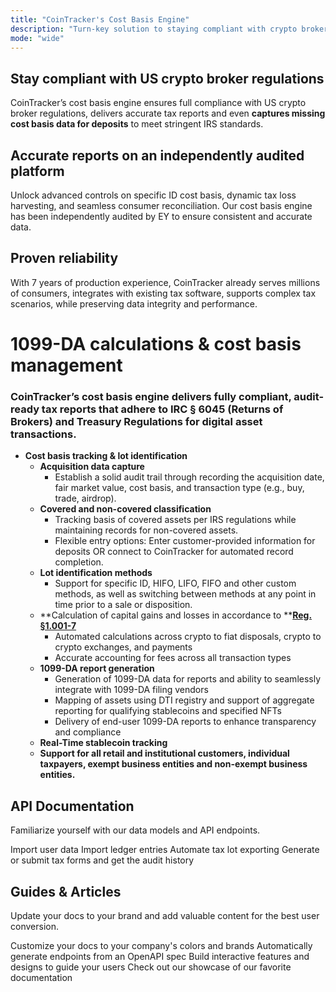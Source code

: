 ```yaml
---
title: "CoinTracker's Cost Basis Engine"
description: "Turn-key solution to staying compliant with crypto broker regulations using the deeply audited CoinTracker. "
mode: "wide"
---
```


## **Stay compliant with US crypto broker regulations**

CoinTracker’s cost basis engine ensures full compliance with US crypto broker regulations, delivers accurate tax reports and even **captures missing cost basis data for deposits** to meet stringent IRS standards.

## **Accurate reports on an independently audited platform**

Unlock advanced controls on specific ID cost basis, dynamic tax loss harvesting, and seamless consumer reconciliation. Our cost basis engine has been independently audited by EY to ensure consistent and accurate data.

## **Proven reliability**

With 7 years of production experience, CoinTracker already serves millions of consumers, integrates with existing tax software, supports complex tax scenarios, while preserving data integrity and performance.

# **1099-DA calculations & cost basis management**

### **CoinTracker’s cost basis engine delivers fully compliant, audit-ready tax reports that adhere to IRC § 6045 (Returns of Brokers) and Treasury Regulations for digital asset transactions.**

- **Cost basis tracking & lot identification**
  - **Acquisition data capture**
    - Establish a solid audit trail through recording the acquisition date, fair market value, cost basis, and transaction type (e.g., buy, trade, airdrop).
  - **Covered and non-covered classification**
    - Tracking basis of covered assets per IRS regulations while maintaining records for non-covered assets.
    - Flexible entry options: Enter customer-provided information for deposits OR connect to CoinTracker for automated record completion.
  - **Lot identification methods**
    - Support for specific ID, HIFO, LIFO, FIFO and other custom methods, as well as switching between methods at any point in time prior to a sale or disposition.
  - **Calculation of capital gains and losses in accordance to **[**Reg. §1.001-7**](https://www.law.cornell.edu/cfr/text/26/1.1001-7)
    - Automated calculations across crypto to fiat disposals, crypto to crypto exchanges, and payments
    - Accurate accounting for fees across all transaction types
  - **1099-DA report generation**
    - Generation of 1099-DA data for reports and ability to seamlessly integrate with 1099-DA filing vendors
    - Mapping of assets using DTI registry and support of aggregate reporting for qualifying stablecoins and specified NFTs
    - Delivery of end-user 1099-DA reports to enhance transparency and compliance
  - **Real-Time stablecoin tracking**
  - **Support for all retail and institutional customers, individual taxpayers, exempt business entities and non-exempt business entities.**

## API Documentation

Familiarize yourself with our data models and API endpoints.

<CardGroup cols="2">
  <Card title="User Imports" icon="pen-to-square" href="https://mintlify.com/docs/quickstart">
    Import user data
  </Card>
  <Card title="Ledger Entries" icon="image" href="https://mintlify.com/docs/development">
    Import ledger entries
  </Card>
  <Card title="Tax Lots" icon="sparkles">
    Automate tax lot exporting
  </Card>
  <Card title="Tax Forms & Audit History" icon="sparkles">
    Generate or submit tax forms and get the audit history
  </Card>
</CardGroup>

## Guides & Articles

Update your docs to your brand and add valuable content for the best user conversion.

<CardGroup cols="2">
  <Card title="Customize Style" icon="palette" href="https://mintlify.com/docs/settings/global">
    Customize your docs to your company's colors and brands
  </Card>
  <Card title="Reference APIs" icon="code" href="https://mintlify.com/docs/api-playground/openapi">
    Automatically generate endpoints from an OpenAPI spec
  </Card>
  <Card title="Add Components" icon="screwdriver-wrench" href="https://mintlify.com/docs/content/components/accordions">
    Build interactive features and designs to guide your users
  </Card>
  <Card title="Get Inspiration" icon="stars" href="https://mintlify.com/customers">
    Check out our showcase of our favorite documentation
  </Card>
</CardGroup>